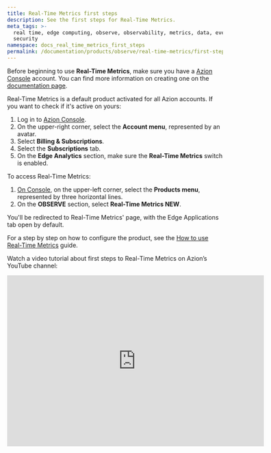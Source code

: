 ```yaml
---
title: Real-Time Metrics first steps
description: See the first steps for Real-Time Metrics.
meta_tags: >-
  real time, edge computing, observe, observability, metrics, data, events,
  security
namespace: docs_real_time_metrics_first_steps
permalink: /documentation/products/observe/real-time-metrics/first-steps/
---
```


Before beginning to use **Real-Time Metrics**, make sure you have a [Azion Console](https://console.azion.com) account. You can find more information on creating one on the [documentation page](/en/documentation/products/accounts/creating-account/).

Real-Time Metrics is a default product activated for all Azion accounts. If you want to check if it's active on yours:

1. Log in to [Azion Console](https://console.azion.com).
2. On the upper-right corner, select the **Account menu**, represented by an avatar.
3. Select **Billing & Subscriptions**.
4. Select the **Subscriptions** tab.
5. On the **Edge Analytics** section, make sure the **Real-Time Metrics** switch is enabled.

To access Real-Time Metrics:

1. [On Console](https://console.azion.com), on the upper-left corner, select the **Products menu**, represented by three horizontal lines.
2. On the **OBSERVE** section, select **Real-Time Metrics NEW**.

You'll be redirected to Real-Time Metrics' page, with the Edge Applications tab open by default.

For a step by step on how to configure the product, see the [How to use Real-Time Metrics](/en/documentation/products/guides/use-real-time-metrics/) guide.

Watch a video tutorial about first steps to Real-Time Metrics on Azion’s YouTube channel:

<iframe
   src="https://www.youtube.com/embed/IAKjdOBsfi4"
   title="See the first steps for Real-Time Metrics"
   loading="lazy"
   width="600"
   height="400"
   frameborder="0"
   allow="accelerometer; autoplay; clipboard-write; encrypted-media; gyroscope; picture-in-picture; web-share"
   allowfullscreen></iframe>


